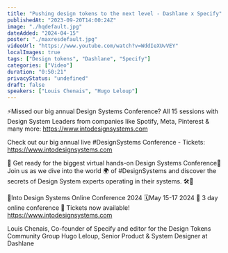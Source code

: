 ```yaml
---
title: "Pushing design tokens to the next level - Dashlane x Specify"
publishedAt: "2023-09-20T14:00:24Z"
image: "./hqdefault.jpg"
dateAdded: "2024-04-15"
poster: "./maxresdefault.jpg"
videoUrl: "https://www.youtube.com/watch?v=WddIeXUvVEY"
localImages: true
tags: ["Design tokens", "Dashlane", "Specify"]
categories: ["Video"]
duration: "0:50:21"
privacyStatus: "undefined"
draft: false
speakers: ["Louis Chenais", "Hugo Leloup"]
---
```

⚡️Missed our big annual Design Systems Conference? All 15 sessions with Design System Leaders from companies like Spotify, Meta, Pinterest & many more: https://www.intodesignsystems.com

Check out our big annual live #DesignSystems Conference - Tickets: https://www.intodesignsystems.com 

🌟 Get ready for the biggest virtual hands-on Design Systems Conference🌟
Join us as we dive into the world 🌍 of #DesignSystems and discover the secrets of Design System experts operating in their systems. 🛠️🎨

📐Into Design Systems Online Conference 2024
🗓️May 15-17 2024
🚀 3 day online conference
🎫 Tickets now available! 
https://www.intodesignsystems.com


Louis Chenais, Co-founder of Specify and editor for the Design Tokens Community Group
Hugo Leloup, Senior Product & System Designer at Dashlane
